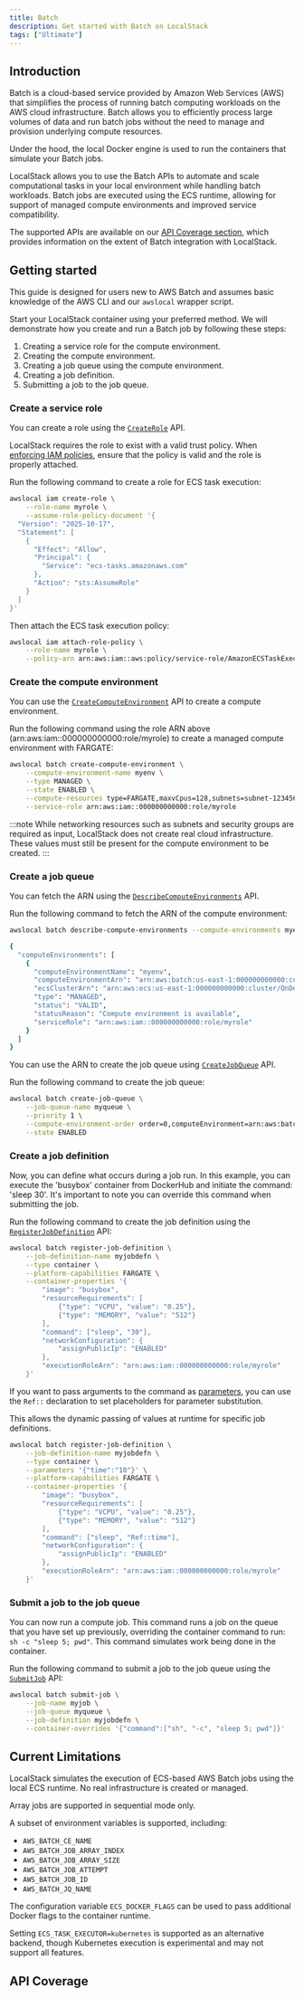 ```yaml
---
title: Batch
description: Get started with Batch on LocalStack
tags: ["Ultimate"]
---
```



## Introduction

Batch is a cloud-based service provided by Amazon Web Services (AWS) that simplifies the process of running batch computing workloads on the AWS cloud infrastructure. Batch allows you to efficiently process large volumes of data and run batch jobs without the need to manage and provision underlying compute resources.

Under the hood, the local Docker engine is used to run the containers that simulate your Batch jobs.

LocalStack allows you to use the Batch APIs to automate and scale computational tasks in your local environment while handling batch workloads. Batch jobs are executed using the ECS runtime, allowing for support of managed compute environments and improved service compatibility.

The supported APIs are available on our [API Coverage section](#api-coverage), which provides information on the extent of Batch integration with LocalStack.

## Getting started

This guide is designed for users new to AWS Batch and assumes basic knowledge of the AWS CLI and our `awslocal` wrapper script.

Start your LocalStack container using your preferred method.
We will demonstrate how you create and run a Batch job by following these steps:

1. Creating a service role for the compute environment.
2. Creating the compute environment.
3. Creating a job queue using the compute environment.
4. Creating a job definition.
5. Submitting a job to the job queue.

### Create a service role

You can create a role using the [`CreateRole`](https://docs.aws.amazon.com/cli/latest/reference/iam/create-role.html) API.
 
LocalStack requires the role to exist with a valid trust policy. When [enforcing IAM policies](/aws/capabilities/security-testing/iam-policy-enforcement), ensure that the policy is valid and the role is properly attached.

Run the following command to create a role for ECS task execution:

```bash
awslocal iam create-role \
    --role-name myrole \
    --assume-role-policy-document '{
  "Version": "2025-10-17",
  "Statement": [
    {
      "Effect": "Allow",
      "Principal": {
        "Service": "ecs-tasks.amazonaws.com"
      },
      "Action": "sts:AssumeRole"
    }
  ]
}'
```

Then attach the ECS task execution policy:

```bash
awslocal iam attach-role-policy \
    --role-name myrole \
    --policy-arn arn:aws:iam::aws:policy/service-role/AmazonECSTaskExecutionRolePolicy
```


### Create the compute environment

You can use the [`CreateComputeEnvironment`](https://docs.aws.amazon.com/cli/latest/reference/batch/create-compute-environment.html) API to create a compute environment.

Run the following command using the role ARN above (arn:aws:iam::000000000000:role/myrole) to create a managed compute environment with FARGATE:

```bash
awslocal batch create-compute-environment \
    --compute-environment-name myenv \
    --type MANAGED \
    --state ENABLED \
    --compute-resources type=FARGATE,maxvCpus=128,subnets=subnet-12345678,securityGroupIds=sg-12345678 \
    --service-role arn:aws:iam::000000000000:role/myrole
```

:::note
While networking resources such as subnets and security groups are required as input, LocalStack does not create real cloud infrastructure. These values must still be present for the compute environment to be created.
:::


### Create a job queue

You can fetch the ARN using the [`DescribeComputeEnvironments`](https://docs.aws.amazon.com/cli/latest/reference/batch/describe-compute-environments.html) API.

Run the following command to fetch the ARN of the compute environment:

```bash
awslocal batch describe-compute-environments --compute-environments myenv
```

```bash title="Output"
{
  "computeEnvironments": [
    {
      "computeEnvironmentName": "myenv",
      "computeEnvironmentArn": "arn:aws:batch:us-east-1:000000000000:compute-environment/myenv",
      "ecsClusterArn": "arn:aws:ecs:us-east-1:000000000000:cluster/OnDemand_Batch_abc123",
      "type": "MANAGED",
      "status": "VALID",
      "statusReason": "Compute environment is available",
      "serviceRole": "arn:aws:iam::000000000000:role/myrole"
    }
  ]
}
```

You can use the ARN to create the job queue using [`CreateJobQueue`](https://docs.aws.amazon.com/cli/latest/reference/batch/create-job-queue.html) API.

Run the following command to create the job queue:

```bash
awslocal batch create-job-queue \
    --job-queue-name myqueue \
    --priority 1 \
    --compute-environment-order order=0,computeEnvironment=arn:aws:batch:us-east-1:000000000000:compute-environment/myenv \
    --state ENABLED
```

### Create a job definition

Now, you can define what occurs during a job run. In this example, you can execute the 'busybox' container from DockerHub and initiate the command: 'sleep 30'. It's important to note you can override this command when submitting the job. 

Run the following command to create the job definition using the [`RegisterJobDefinition`](https://docs.aws.amazon.com/cli/latest/reference/batch/register-job-definition.html) API:


```bash
awslocal batch register-job-definition \
    --job-definition-name myjobdefn \
    --type container \
    --platform-capabilities FARGATE \
    --container-properties '{
        "image": "busybox",
        "resourceRequirements": [
            {"type": "VCPU", "value": "0.25"},
            {"type": "MEMORY", "value": "512"}
        ],
        "command": ["sleep", "30"],
        "networkConfiguration": {
            "assignPublicIp": "ENABLED"
        },
        "executionRoleArn": "arn:aws:iam::000000000000:role/myrole"
    }'
```

If you want to pass arguments to the command as [parameters](https://docs.aws.amazon.com/batch/latest/userguide/job_definition_parameters.html#parameters), you can use the `Ref::` declaration to set placeholders for parameter substitution.

This allows the dynamic passing of values at runtime for specific job definitions.

```bash
awslocal batch register-job-definition \
    --job-definition-name myjobdefn \
    --type container \
    --parameters '{"time":"10"}' \
    --platform-capabilities FARGATE \
    --container-properties '{
        "image": "busybox",
        "resourceRequirements": [
            {"type": "VCPU", "value": "0.25"},
            {"type": "MEMORY", "value": "512"}
        ],
        "command": ["sleep", "Ref::time"],
        "networkConfiguration": {
            "assignPublicIp": "ENABLED"
        },
        "executionRoleArn": "arn:aws:iam::000000000000:role/myrole"
    }'
```

### Submit a job to the job queue

You can now run a compute job.
This command runs a job on the queue that you have set up previously, overriding the container command to run: `sh -c "sleep 5; pwd"`.
This command simulates work being done in the container.

Run the following command to submit a job to the job queue using the [`SubmitJob`](https://docs.aws.amazon.com/cli/latest/reference/batch/submit-job.html) API:

```bash
awslocal batch submit-job \
    --job-name myjob \
    --job-queue myqueue \
    --job-definition myjobdefn \
    --container-overrides '{"command":["sh", "-c", "sleep 5; pwd"]}'
```

## Current Limitations

LocalStack simulates the execution of ECS-based AWS Batch jobs using the local ECS runtime. No real infrastructure is created or managed.

Array jobs are supported in sequential mode only.

A subset of environment variables is supported, including:
- `AWS_BATCH_CE_NAME`
- `AWS_BATCH_JOB_ARRAY_INDEX`
- `AWS_BATCH_JOB_ARRAY_SIZE`
- `AWS_BATCH_JOB_ATTEMPT`
- `AWS_BATCH_JOB_ID`
- `AWS_BATCH_JQ_NAME`

The configuration variable `ECS_DOCKER_FLAGS` can be used to pass additional Docker flags to the container runtime.

Setting `ECS_TASK_EXECUTOR=kubernetes` is supported as an alternative backend, though Kubernetes execution is experimental and may not support all features.


## API Coverage

<FeatureCoverage service="batch" client:load />
